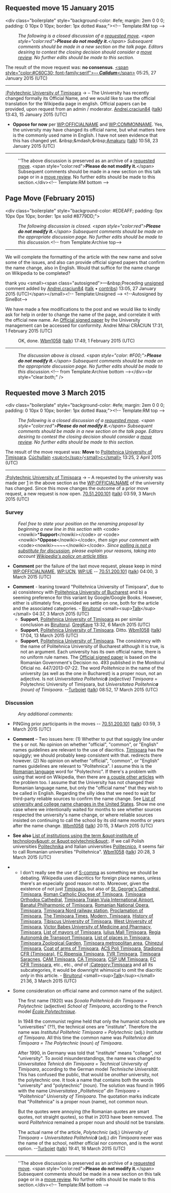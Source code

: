 <article id="34788330" title=Talk:Politehnica University of Timișoara>
	<talkpage id="34788330" title="Talk:Politehnica University of Timișoara">
{{WikiProject Romania|class=|importance=}}
{{WikiProject Universities|class=Start|importance=}}


== Requested move 15 January 2015 ==
&lt;div class=&quot;boilerplate&quot; style=&quot;background-color: #efe; margin: 2em 0 0 0; padding: 0 10px 0 10px; border: 1px dotted #aaa;&quot;&gt;&lt;!-- Template:RM top --&gt;
:''The following is a closed discussion of a [[WP:requested moves|requested move]]. &lt;span style=&quot;color:red&quot;&gt;'''Please do not modify it.'''&lt;/span&gt; Subsequent comments should be made in a new section on the talk page. Editors desiring to contest the closing decision should consider a [[Wikipedia:move review|move review]]. No further edits should be made to this section. ''

The result of the move request was: '''no consensus'''. {{RMnac}} [[User:Calidum|&lt;span style=&quot;color:#C60C30; font-family:serif&quot;&gt;'''-- ''Calidum'''''&lt;/span&gt;]] 05:25, 27 January 2015 (UTC)

----


[[:Polytechnic University of Timișoara]] → {{no redirect|Politehnica University of Timisoara}} – The University has recently changed formally its Official Name, and we would like to use the official translation for the Wikipedia page in english. Official papers can be provided, upon request from an admin / moderator. [[User:Andrei.craciun84|Andrei.craciun84]] ([[User talk:Andrei.craciun84|talk]]) 13:43, 15 January 2015 (UTC)
*'''Oppose for now''' per [[WP:OFFICIALNAME]] and [[WP:COMMONNAME]]. Yes, the university may have changed its official name, but what matters here is the commonly used name in English. I have not seen evidence that this has changed yet. &amp;nbsp;&amp;mdash;&amp;nbsp;[[User:Amakuru|Amakuru]] ([[User talk:Amakuru|talk]]) 10:58, 23 January 2015 (UTC)
----
:''The above discussion is preserved as an archive of a [[Wikipedia:Requested moves|requested move]].  &lt;span style=&quot;color:red&quot;&gt;'''Please do not modify it.'''&lt;/span&gt; Subsequent comments should be made in a new section on this talk page or in a [[Wikipedia:Move review|move review]]. No further edits should be made to this section.&lt;/div&gt;&lt;!-- Template:RM bottom --&gt;

== Page Move (February 2015) ==
&lt;div class=&quot;boilerplate&quot; style=&quot;background-color: #EDEAFF; padding: 0px 10px 0px 10px; border: 1px solid #8779DD;&quot;&gt;
:''The following discussion is closed. &lt;span style=&quot;color:red&quot;&gt;'''Please do not modify it.'''&lt;/span&gt; Subsequent comments should be made on the appropriate discussion page. No further edits should be made to this discussion.''&lt;!-- from Template:Archive top--&gt;
----

We will complete the formatting of the article with the new name and solve some of the issues, and also can provide official signed papers that confirm the name change, also in English. Would that suffice for the name change on Wikipedia to be completed?

thank you  &lt;small&gt;&lt;span class=&quot;autosigned&quot;&gt;—&amp;nbsp;Preceding [[Wikipedia:Signatures|unsigned]] comment added by [[User:Andrei.craciun84|Andrei.craciun84]] ([[User talk:Andrei.craciun84|talk]] • [[Special:Contributions/Andrei.craciun84|contribs]]) 13:05, 27 January 2015 (UTC)&lt;/span&gt;&lt;/small&gt;&lt;!-- Template:Unsigned --&gt; &lt;!--Autosigned by SineBot--&gt;

We have made a few modifications to the post and we would like to kindly ask for help in order to change the name of the page, and correlate it with the official new name. An [http://huro.upt.ro/Move_UPT_eng.jpg Official signed paper] by the University management can be accessed for conformity. 
Andrei Mihai CRĂCIUN 17:31, 1 February 2015 (UTC)
: OK, done. [[User:Wbm1058|Wbm1058]] ([[User talk:Wbm1058|talk]]) 17:49, 1 February 2015 (UTC)

----
:''The discussion above is closed.  &lt;span style=&quot;color: #F00;&quot;&gt;'''Please do not modify it.'''&lt;/span&gt; Subsequent comments should be made on the appropriate discussion page. No further edits should be made to this discussion.''&lt;!-- from Template:Archive bottom --&gt;&lt;/div&gt;&lt;br style=&quot;clear:both;&quot; /&gt;

== Requested move 3 March 2015 ==

&lt;div class=&quot;boilerplate&quot; style=&quot;background-color: #efe; margin: 2em 0 0 0; padding: 0 10px 0 10px; border: 1px dotted #aaa;&quot;&gt;&lt;!-- Template:RM top --&gt;
:''The following is a closed discussion of a [[WP:requested moves|requested move]]. &lt;span style=&quot;color:red&quot;&gt;'''Please do not modify it.'''&lt;/span&gt; Subsequent comments should be made in a new section on the talk page. Editors desiring to contest the closing decision should consider a [[Wikipedia:move review|move review]]. No further edits should be made to this section. ''

The result of the move request was: '''Move''' to [[Politehnica University of Timișoara]]. [[User:Cuchullain|Cúchullain]] [[User talk:Cuchullain|&lt;sup&gt;t&lt;/sup&gt;]]/[[Special:Contributions/Cuchullain|&lt;small&gt;c&lt;/small&gt;]] 13:25, 2 April 2015 (UTC)

----


[[:Polytechnic University of Timișoara]] → {{no redirect|Politehnica University of Timisoara}} – A requested by the university was made per  [http://huro.upt.ro/Move_UPT_eng.jpg] in the above section as the [[WP:OFFICIALNAME]] of the university has changed. Since this move changes the outcome of a prior move request, a new request is now open. [[Special:Contributions/70.51.200.101|70.51.200.101]] ([[User talk:70.51.200.101|talk]]) 03:59, 3 March 2015 (UTC)

===Survey===
:''Feel free to state your position on the renaming proposal by beginning a new line in this section with'' &lt;code&gt;&lt;nowiki&gt;*'''Support'''&lt;/nowiki&gt;&lt;/code&gt; ''or'' &lt;code&gt;&lt;nowiki&gt;*'''Oppose'''&lt;/nowiki&gt;&lt;/code&gt;'', then sign your comment with'' &lt;code&gt;&lt;nowiki&gt;~~~~&lt;/nowiki&gt;&lt;/code&gt;''. Since [[Wikipedia:Polling is not a substitute for discussion|polling is not a substitute for discussion]], please explain your reasons, taking into account [[Wikipedia:Article titles|Wikipedia's policy on article titles]].''

*'''Comment''' per the failure of the last move request, please keep in mind [[WP:OFFICIALNAME]], [[WP:UCN]], [[WP:UE]] -- [[Special:Contributions/70.51.200.101|70.51.200.101]] ([[User talk:70.51.200.101|talk]]) 04:00, 3 March 2015 (UTC)

*'''Comment''' - leaning toward &quot;Politehnica University of Timișoara&quot;, due to a) consistency with [[Politehnica University of Bucharest]] and b) a seeming preference for this variant by Google/Google Books. However, either is ultimately fine, provided we settle on one, both for the article and the associated categories. - [[User:Biruitorul|Biruitorul]] &lt;small&gt;&lt;sup&gt;[[User talk:Biruitorul|Talk]]&lt;/sup&gt;&lt;/small&gt; 04:37, 3 March 2015 (UTC)
**'''Support''', [[Politehnica University of Timișoara]] as per similar conclusion as [[User:Biruitorul|Biruitorul]].  [[User:GregKaye|Greg]][[User talk:GregKaye|Kaye]] 13:32, 6 March 2015 (UTC)
**'''Support''', [[Politehnica University of Timișoara]]. Ditto. [[User:Wbm1058|Wbm1058]] ([[User talk:Wbm1058|talk]]) 17:04, 13 March 2015 (UTC)
**'''Support''', [[Politehnica University of Timișoara]]. The consistency with the name of Politehnica University of Bucharest although it is true, is not an argument. Each university has its own official name, there is no uniform rule names. The [http://huro.upt.ro/Move_UPT_eng.jpg Official signed paper] is based on the Romanian Government's Decision no. 493 published in the Monitorul Oficial no. 447/2013-07-22. The word ''Politehnica'' in the name of the university (as well as the one in Bucharest) is a proper noun, not an adjective. Is not ''Universitatea Politehnic'''ă''' (adjective) Timișoara'' = Polytechnic University of Timișoara, but ''Universitatea Politehnic'''a''' (noun) of Timișoara''. --[[User:Turbojet|Turbojet]] ([[User talk:Turbojet|talk]]) 08:52, 17 March 2015 (UTC)

===Discussion===
:''Any additional comments:''
* PINGing prior participants in the moves {{ping|Calidum|Amakuru|Andrei.craciun84}} -- [[Special:Contributions/70.51.200.101|70.51.200.101]] ([[User talk:70.51.200.101|talk]]) 03:59, 3 March 2015 (UTC)

*'''Comment''' – Two issues here: (1) Whether to put that squiggly line under the ș or not. No opinion on whether &quot;official&quot;, &quot;common&quot;, or &quot;English&quot; names guidelines are relevant to the use of diacritics. [[Timișoara]] has the squiggly; we should probably keep consistent with that. {{no redirect|Timisoara}} redirects there however. (2) No opinion on whether &quot;official&quot;, &quot;common&quot;, or &quot;English&quot; names guidelines are relevant to &quot;Politehnica&quot;. I assume this is the [[Romanian language]] word for &quot;Polytechnic&quot;. If there's a problem with using that word on Wikipedia, then there are [[Politehnica|a couple other articles]] with the problem too. I assume that the University has not changed their Romanian language name, but only the &quot;official name&quot; that they wish to be called in English. Regarding the silly idea that we need to wait for third-party reliable sources to confirm the name change. See [[List of university and college name changes in the United States]]. Show me one case where we intentionally waited for months to see whether sources respected the university's name change, or where reliable sources insisted on continuing to call the school by its old name months or years after the name change. [[User:Wbm1058|Wbm1058]] ([[User talk:Wbm1058|talk]]) 20:15, 3 March 2015 (UTC)

* '''See also''' [[List of institutions using the term &quot;institute of technology&quot; or &quot;polytechnic&quot;]]. If we call Polish universities [[Politechnika]] and Italian universities [[Politecnico]], it seems fair to call Romanian universities &quot;Politehnica&quot;. [[User:Wbm1058|Wbm1058]] ([[User talk:Wbm1058|talk]]) 20:28, 3 March 2015 (UTC)

**I don't really see the use of [[S-comma]] as something we should be debating. Wikipedia uses diacritics for foreign place names, unless there's an especially good reason not to. Moreover, given the existence of not just [[Timișoara]], but also of [[St. George's Cathedral, Timișoara]], [[Roman Catholic Diocese of Timișoara]], [[Timișoara Orthodox Cathedral]], [[Timișoara Traian Vuia International Airport]], [[Banatul Philharmonic of Timișoara]], [[Romanian National Opera, Timișoara]], [[Timișoara Nord railway station]], [[Proclamation of Timișoara]], [[The Timișoara Times]], [[Modern, Timișoara]], [[History of Timișoara]], [[Tibiscus University of Timișoara]], [[West University of Timișoara]], [[Victor Babeș University of Medicine and Pharmacy, Timișoara]], [[List of mayors of Timișoara]], [[Iulius Mall Timișoara]], [[Regia Autonomă de Transport Timișoara]], [[List of places in Timișoara]], [[Timișoara Zoological Garden]], [[Timișoara metropolitan area]], [[Chinezul Timișoara]], [[Coat of arms of Timișoara]], [[ACS Poli Timișoara]], [[Stadionul CFR (Timișoara)]], [[FC Ripensia Timișoara]], [[TVR Timișoara]], [[Timișoara Saracnes]], [[CAM Timișoara]], [[CA Timișoara]], [[CSP UM Timișoara]], [[FC CFR Timișoara]], etc., etc., ''and'' of [[:Category:Timișoara]] and all its subcategories, it would be downright whimsical to omit the diacritic ''only'' in this article. - [[User:Biruitorul|Biruitorul]] &lt;small&gt;&lt;sup&gt;[[User talk:Biruitorul|Talk]]&lt;/sup&gt;&lt;/small&gt; 21:36, 3 March 2015 (UTC)

*Some consideration on official name and common name of the subject.
:The first name (1920) was ''Școala Politehnică din Timișoara = Polytechnic'' (adjective) ''School of Timișoara'', according to the French model ''[[École Polytechnique]]''.

:In 1948 the communist regime held that only the humanist schools are &quot;universities&quot; (??), the technical ones are &quot;institute&quot;. Therefore the name was ''Institutul Politehnic Timișoara = Polytechnic'' (adj.) ''Institute of Timișoara''. All this time the common name was ''Politehnica din Timișoara = The Polytechnic'' (noun) ''of Timișoara''.

:After 1990, in Germany was told that &quot;institute&quot; means &quot;college&quot;, not &quot;university&quot;. To avoid misunderstandings, the name was changed to ''Universitatea Tehnică din Timișoara = Technical University of Timișoara'', according to the German model ''Technische Universität''. This has confused the public, that would be ''another'' university, not the polytechnic one. It took a name that contains both the words &quot;university&quot; and &quot;polytechnic&quot; (noun). The solution was found in 1995 with the name ''Universitatea „Politehnica” din Timișoara = &quot;Politehnica&quot; University of Timișoara''. The quotation marks indicate that &quot;Politehnica&quot; is a proper noun (name), not common noun.

:But the quotes were annoying (the Romanian quotes are smart quotes, not straight quotes), so that in 2013 have been removed. The word ''Politehnica'' remained a proper noun and should not be translate.

:The actual name of the article, ''Polytechnic'' (adj.) ''University of Timișoara = Universitatea Politehnic'''ă''''' (adj.) ''din Timișoara'' never was the name of the school, neither official nor common, and is the worst option. --[[User:Turbojet|Turbojet]] ([[User talk:Turbojet|talk]]) 19:41, 18 March 2015 (UTC)
----
:''The above discussion is preserved as an archive of a [[Wikipedia:Requested moves|requested move]].  &lt;span style=&quot;color:red&quot;&gt;'''Please do not modify it.'''&lt;/span&gt; Subsequent comments should be made in a new section on this talk page or in a [[Wikipedia:Move review|move review]]. No further edits should be made to this section.&lt;/div&gt;&lt;!-- Template:RM bottom --&gt;
	</talkpage>
</article>